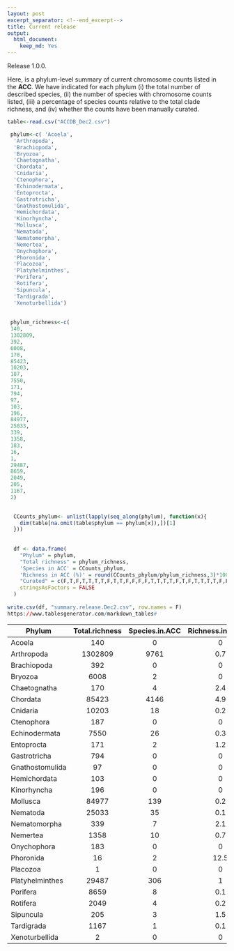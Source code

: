```yaml
---
layout: post
excerpt_separator: <!--end_excerpt-->
title: Current release
output:
  html_document:
    keep_md: Yes
---
```


<div class="message">
  Release 1.0.0.
</div>

Here, is a phylum-level summary of current chromosome counts listed in the **ACC**. We have indicated for each phylum (i) the total number of described species, (ii) the number of species with chromosome counts listed, (iii) a percentage of species counts relative to the total clade richness, and (iv) whether the counts have been manually curated.


```r
 
table<-read.csv("ACCDB_Dec2.csv")

 phylum<-c( 'Acoela',
  'Arthropoda',
  'Brachiopoda',
  'Bryozoa',
  'Chaetognatha',
  'Chordata',
  'Cnidaria',
  'Ctenophora',
  'Echinodermata',
  'Entoprocta',
  'Gastrotricha',
  'Gnathostomulida',
  'Hemichordata',
  'Kinorhyncha',
  'Mollusca',
  'Nematoda',
  'Nematomorpha',
  'Nemertea',
  'Onychophora',
  'Phoronida',
  'Placozoa',
  'Platyhelminthes',
  'Porifera',
  'Rotifera',
  'Sipuncula',
  'Tardigrada',
  'Xenoturbellida')
  
 
 phylum_richness<-c(
 140,
 1302809,
 392,
 6008,
 170,
 85423,
 10203,
 187,
 7550,
 171,
 794,
 97,
 103,
 196,
 84977,
 25033,
 339,
 1358,
 183,
 16,
 1,
 29487,
 8659,
 2049,
 205,
 1167,
 2)

  
  CCounts_phylum<- unlist(lapply(seq_along(phylum), function(x){
    dim(table[na.omit(table$phylum == phylum[x]),])[1]
  }))
 
  
  df <- data.frame(
    "Phylum" = phylum,
    "Total richness" = phylum_richness,
    'Species in ACC' = CCounts_phylum,
    'Richness in ACC (%)' = round(CCounts_phylum/phylum_richness,3)*100,
    "Curated" = c(F,T,F,T,T,T,T,F,T,T,F,F,F,F,T,T,T,T,F,T,F,T,T,T,T,F,F) ,
    stringsAsFactors = FALSE
  )
  
write.csv(df, "summary.release.Dec2.csv", row.names = F)
https://www.tablesgenerator.com/markdown_tables#

```


| Phylum | Total.richness | Species.in.ACC | Richness.in.ACC.... | Curated |
|-----------------|:--------------:|:--------------:|:-------------------:|:-------:|
| Acoela | 140 | 0 | 0 | FALSE |
| Arthropoda | 1302809 | 9761 | 0.7 | TRUE |
| Brachiopoda | 392 | 0 | 0 | FALSE |
| Bryozoa | 6008 | 2 | 0 | TRUE |
| Chaetognatha | 170 | 4 | 2.4 | TRUE |
| Chordata | 85423 | 4146 | 4.9 | TRUE |
| Cnidaria | 10203 | 18 | 0.2 | TRUE |
| Ctenophora | 187 | 0 | 0 | FALSE |
| Echinodermata | 7550 | 26 | 0.3 | TRUE |
| Entoprocta | 171 | 2 | 1.2 | TRUE |
| Gastrotricha | 794 | 0 | 0 | FALSE |
| Gnathostomulida | 97 | 0 | 0 | FALSE |
| Hemichordata | 103 | 0 | 0 | FALSE |
| Kinorhyncha | 196 | 0 | 0 | FALSE |
| Mollusca | 84977 | 139 | 0.2 | TRUE |
| Nematoda | 25033 | 35 | 0.1 | TRUE |
| Nematomorpha | 339 | 7 | 2.1 | TRUE |
| Nemertea | 1358 | 10 | 0.7 | TRUE |
| Onychophora | 183 | 0 | 0 | FALSE |
| Phoronida | 16 | 2 | 12.5 | TRUE |
| Placozoa | 1 | 0 | 0 | FALSE |
| Platyhelminthes | 29487 | 306 | 1 | TRUE |
| Porifera | 8659 | 8 | 0.1 | TRUE |
| Rotifera | 2049 | 4 | 0.2 | TRUE |
| Sipuncula | 205 | 3 | 1.5 | TRUE |
| Tardigrada | 1167 | 1 | 0.1 | FALSE |
| Xenoturbellida | 2 | 0 | 0 | FALSE |

<!--end_excerpt-->


